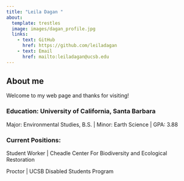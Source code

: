 ```yaml
---
title: "Leila Dagan "
about:
  template: trestles
  image: images/dagan_profile.jpg
  links:
    - text: GitHub
      href: https://github.com/leiladagan
    - text: Email
      href: mailto:leiladagan@ucsb.edu
---
```


## About me

Welcome to my web page and thanks for visiting!

### Education: University of California, Santa Barbara

Major: Environmental Studies, B.S. \| Minor: Earth Science \| GPA: 3.88

### Current Positions:

Student Worker \| Cheadle Center For Biodiversity and Ecological Restoration

Proctor \| UCSB Disabled Students Program
